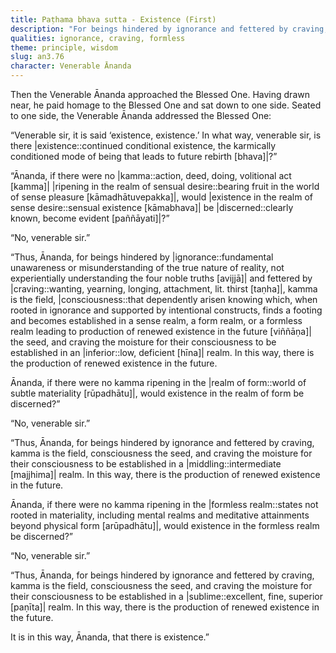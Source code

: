 ```yaml
---
title: Paṭhama bhava sutta - Existence (First)
description: "For beings hindered by ignorance and fettered by craving, kamma is the field, consciousness the seed, and craving the moisture for the establishment of their consciousness in the three realms of existence: sensual, form, and formless."
qualities: ignorance, craving, formless
theme: principle, wisdom
slug: an3.76
character: Venerable Ānanda
---
```


Then the Venerable Ānanda approached the Blessed One. Having drawn near, he paid homage to the Blessed One and sat down to one side. Seated to one side, the Venerable Ānanda addressed the Blessed One:

“Venerable sir, it is said ‘existence, existence.’ In what way, venerable sir, is there |existence::continued conditional existence, the karmically conditioned mode of being that leads to future rebirth [bhava]|?”

“Ānanda, if there were no |kamma::action, deed, doing, volitional act [kamma]| |ripening in the realm of sensual desire::bearing fruit in the world of sense pleasure [kāmadhātuvepakka]|, would |existence in the realm of sense desire::sensual existence [kāmabhava]| be |discerned::clearly known, become evident [paññāyati]|?”

“No, venerable sir.”

“Thus, Ānanda, for beings hindered by |ignorance::fundamental unawareness or misunderstanding of the true nature of reality, not experientially understanding the four noble truths [avijjā]| and fettered by |craving::wanting, yearning, longing, attachment, lit. thirst [taṇha]|, kamma is the field, |consciousness::that dependently arisen knowing which, when rooted in ignorance and supported by intentional constructs, finds a footing and becomes established in a sense realm, a form realm, or a formless realm leading to production of renewed existence in the future [viññāṇa]| the seed, and craving the moisture for their consciousness to be established in an |inferior::low, deficient [hīna]| realm. In this way, there is the production of renewed existence in the future.

Ānanda, if there were no kamma ripening in the |realm of form::world of subtle materiality [rūpadhātu]|, would existence in the realm of form be discerned?”

“No, venerable sir.”

“Thus, Ānanda, for beings hindered by ignorance and fettered by craving, kamma is the field, consciousness the seed, and craving the moisture for their consciousness to be established in a |middling::intermediate [majjhima]| realm. In this way, there is the production of renewed existence in the future.

Ānanda, if there were no kamma ripening in the |formless realm::states not rooted in materiality, including mental realms and meditative attainments beyond physical form [arūpadhātu]|, would existence in the formless realm be discerned?”

“No, venerable sir.”

“Thus, Ānanda, for beings hindered by ignorance and fettered by craving, kamma is the field, consciousness the seed, and craving the moisture for their consciousness to be established in a |sublime::excellent, fine, superior [paṇīta]| realm. In this way, there is the production of renewed existence in the future.

It is in this way, Ānanda, that there is existence.”